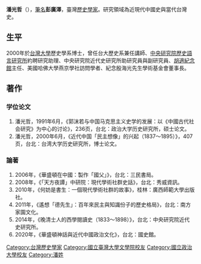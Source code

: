 
'''潘光哲'''（{{bd|1965年||||catIdx=P潘}}），[[筆名|筆名]]'''彭廣澤'''，臺灣[[歷史學家|歷史學家]]。研究領域為近現代中國史與當代台灣史。

==生平==
2000年於[[台灣大學|台灣大學]]歷史學系博士，曾任台大歷史系兼任講師、[[中央研究院歷史語言研究所|中央研究院歷史語言研究所]]約聘研究助理、中央研究院近代史研究所助研究員與副研究員、[[胡適紀念館|胡適紀念館]]主任、美國哈佛大學燕京學社訪問學者、紀念殷海光先生學術基金會董事長。

== 著作 ==

===学位论文===
#潘光哲，1991年6月，《郭沫若与中国马克思主义史学的发展：以《中國古代社会研究》为中心的讨论》，236页，台北：政治大学历史研究所，硕士论文。
#潘光哲，2000年6月，《近代中国「民主想像」的兴起（1837～1895）》，407页，台北：台湾大学历史研究所，博士论文。

===論著===
#2006年，《華盛頓在中國：製作「國父」》，台北：三民書局。
#2008年，《「天方夜譚」中研院：現代學術社群史話》，台北：秀威資訊。
#2010年，《何妨是書生：一個現代學術社群的故事》，桂林：廣西師範大學出版社。
#2011年，《遙想「德先生」：百年來民主與知識份子的歷史格局》，台北：南方家園文化。
#2014年，《晚清士人的西學閱讀史（1833～1898）》，台北：中央研究院近代史研究所。
#2020年，《華盛頓神話與近代中國政治文化》，台北：國史館。

{{Taiwan-academic-bio-stub}}
{{DEFAULTSORT:P}}
[[Category:台灣歷史學家|Category:台灣歷史學家]]
[[Category:國立臺灣大學文學院校友|Category:國立臺灣大學文學院校友]]
[[Category:國立政治大學校友|Category:國立政治大學校友]]
[[Category:潘姓|Category:潘姓]]